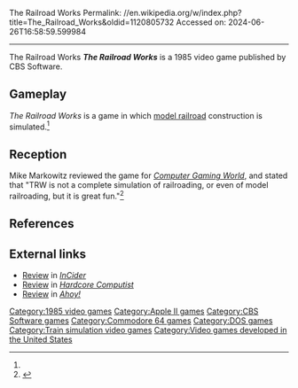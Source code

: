 The Railroad Works
Permalink: //en.wikipedia.org/w/index.php?title=The_Railroad_Works&oldid=1120805732
Accessed on: 2024-06-26T16:58:59.599984



------
The Railroad Works
{{Short description|1985 video game}}
{{Infobox video game
| collapsible = 
| state = 
| italic title = 
| title = The Railroad Works
| image = The Railroad Works cover.jpg
| alt = 
| caption = 
| developer = CBS Software
| publisher = CBS Software
| series = 
| engine = 
| platforms = [[Apple II]],<ref name="playforms">{{cite web|first=Dan|last=Persons|url=https://www.newspapers.com/clip/89516296/the-south-bend-tribune/|title=Software toys fit special tastes|newspaper=[[South Bend Tribune]]|page=10|date=August 24, 1985|accessdate=November 25, 2021|via=[[Newspapers.com]]}}</ref> [[Commodore 64]],<ref name="playforms"/> [[DOS]]<ref name="playforms"/>
| released = 1985
| genre = 
| modes = 
}}'''''The Railroad Works''''' is a 1985 video game published by CBS Software.

==Gameplay==
''The Railroad Works'' is a game in which [[model railroad]] construction is simulated.<ref name="CGW23"/>

==Reception==
Mike Markowitz reviewed the game for ''[[Computer Gaming World]]'', and stated that "TRW is not a complete simulation of railroading, or even of model railroading, but it is great fun."<ref name="CGW23">{{cite magazine |last=Markowitz |first=Mike |title=Micro-Reviews |magazine=Computer Gaming World |date=Sep–Oct 1985 |volume=1 |issue=23 |pages=36}}</ref>

==References==
{{reflist}}

==External links==
*[https://archive.org/details/inCider_85-12/page/n153/mode/2up Review] in ''[[InCider]]''
*[https://archive.org/details/computist-scan-26/page/n25/mode/2up Review] in ''[[Hardcore Computist]]''
*[https://archive.org/details/Ahoy_Issue_23_1985-11_Ion_International_US/page/n53/mode/2up Review] in ''[[Ahoy!]]''

{{DEFAULTSORT:Railroad Works}}
[[Category:1985 video games]]
[[Category:Apple II games]]
[[Category:CBS Software games]]
[[Category:Commodore 64 games]]
[[Category:DOS games]]
[[Category:Train simulation video games]]
[[Category:Video games developed in the United States]]